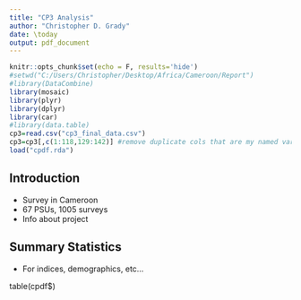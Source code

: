 ```yaml
---
title: "CP3 Analysis"
author: "Christopher D. Grady"
date: \today
output: pdf_document
---
```


```r
knitr::opts_chunk$set(echo = F, results='hide')
#setwd("C:/Users/Christopher/Desktop/Africa/Cameroon/Report")
#library(DataCombine)
library(mosaic)
library(plyr)
library(dplyr)
library(car)
#library(data.table)
cp3=read.csv("cp3_final_data.csv")
cp3=cp3[,c(1:118,129:142)] #remove duplicate cols that are my named vars.
load("cpdf.rda")
```

## Introduction
- Survey in Cameroon
- 67 PSUs, 1005 surveys
- Info about project

## Summary Statistics
- For indices, demographics, etc...

table(cpdf$)

